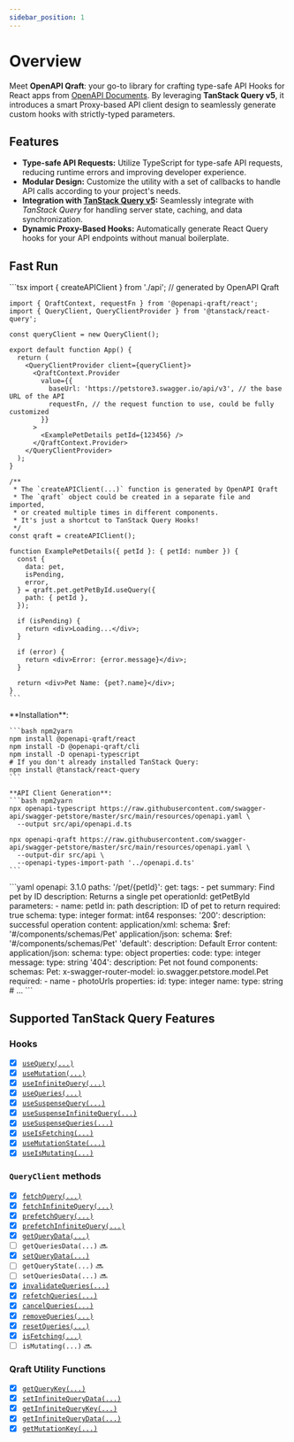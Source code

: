 ```yaml
---
sidebar_position: 1
---
```



# Overview

Meet **OpenAPI Qraft**: your go-to library for crafting type-safe API Hooks for React apps from
[OpenAPI Documents](https://learn.openapis.org/).
By leveraging **TanStack Query v5**, it introduces a smart Proxy-based API client design to seamlessly generate custom
hooks with strictly-typed parameters.

## Features

- **Type-safe API Requests:** Utilize TypeScript for type-safe API requests, reducing runtime errors and improving
  developer experience.
- **Modular Design:** Customize the utility with a set of callbacks to handle API calls according to your project's
  needs.
- **Integration with [TanStack Query v5](https://tanstack.com/query/v5):** Seamlessly integrate with _TanStack Query_
  for handling server state, caching, and data synchronization.
- **Dynamic Proxy-Based Hooks:** Automatically generate React Query hooks for your API endpoints without manual
  boilerplate.

## Fast Run

<Tabs>
  <TabItem value="react" label="React" default>
    ```tsx
    import { createAPIClient } from './api'; // generated by OpenAPI Qraft

    import { QraftContext, requestFn } from '@openapi-qraft/react';
    import { QueryClient, QueryClientProvider } from '@tanstack/react-query';

    const queryClient = new QueryClient();

    export default function App() {
      return (
        <QueryClientProvider client={queryClient}>
          <QraftContext.Provider
            value={{
              baseUrl: 'https://petstore3.swagger.io/api/v3', // the base URL of the API
              requestFn, // the request function to use, could be fully customized
            }}
          >
            <ExamplePetDetails petId={123456} />
          </QraftContext.Provider>
        </QueryClientProvider>
      );
    }

    /**
     * The `createAPIClient(...)` function is generated by OpenAPI Qraft
     * The `qraft` object could be created in a separate file and imported,
     * or created multiple times in different components.
     * It's just a shortcut to TanStack Query Hooks!
     */
    const qraft = createAPIClient();

    function ExamplePetDetails({ petId }: { petId: number }) {
      const {
        data: pet,
        isPending,
        error,
      } = qraft.pet.getPetById.useQuery({
        path: { petId },
      });

      if (isPending) {
        return <div>Loading...</div>;
      }

      if (error) {
        return <div>Error: {error.message}</div>;
      }

      return <div>Pet Name: {pet?.name}</div>;
    }
    ```
  </TabItem>
  <TabItem value="setup" label="Setup">
    **Installation**:

    ```bash npm2yarn
    npm install @openapi-qraft/react
    npm install -D @openapi-qraft/cli
    npm install -D openapi-typescript
    # If you don't already installed TanStack Query:
    npm install @tanstack/react-query
    ```

    **API Client Generation**:
    ```bash npm2yarn
    npx openapi-typescript https://raw.githubusercontent.com/swagger-api/swagger-petstore/master/src/main/resources/openapi.yaml \
      --output src/api/openapi.d.ts

    npx openapi-qraft https://raw.githubusercontent.com/swagger-api/swagger-petstore/master/src/main/resources/openapi.yaml \
      --output-dir src/api \
      --openapi-types-import-path '../openapi.d.ts'
    ```
  </TabItem>
  <TabItem value="openapi" label="OpenAPI Document">
    ```yaml
    openapi: 3.1.0
    paths:
      '/pet/{petId}':
        get:
          tags:
            - pet
          summary: Find pet by ID
          description: Returns a single pet
          operationId: getPetById
          parameters:
            - name: petId
              in: path
              description: ID of pet to return
              required: true
              schema:
                type: integer
                format: int64
          responses:
            '200':
              description: successful operation
              content:
                application/xml:
                  schema:
                    $ref: '#/components/schemas/Pet'
                application/json:
                  schema:
                    $ref: '#/components/schemas/Pet'
            'default':
              description: Default Error
              content:
                application/json:
                  schema:
                    type: object
                    properties:
                      code:
                        type: integer
                      message:
                        type: string
            '404':
              description: Pet not found
    components:
      schemas:
        Pet:
          x-swagger-router-model: io.swagger.petstore.model.Pet
          required:
            - name
            - photoUrls
          properties:
            id:
              type: integer
            name:
              type: string
          # ...
    ```
  </TabItem>
</Tabs>

## Supported TanStack Query Features

### Hooks

- [x] [`useQuery(...)`](/hooks/useQuery.mdx)
- [x] [`useMutation(...)`](/hooks/useMutation.mdx)
- [x] [`useInfiniteQuery(...)`](/hooks/useInfiniteQuery.mdx)
- [x] [`useQueries(...)`](/hooks/useQueries.mdx)
- [x] [`useSuspenseQuery(...)`](/hooks/useSuspenseQuery.mdx)
- [x] [`useSuspenseInfiniteQuery(...)`](/hooks/useSuspenseInfiniteQuery.mdx)
- [x] [`useSuspenseQueries(...)`](/hooks/useSuspenseQueries.mdx)
- [x] [`useIsFetching(...)`](/hooks/useIsFetching.mdx)
- [x] [`useMutationState(...)`](/hooks/useMutationState.mdx)
- [x] [`useIsMutating(...)`](/hooks/useIsMutating.mdx)

### `QueryClient` methods

- [x] [`fetchQuery(...)`](/query-client/fetchQuery.mdx)
- [x] [`fetchInfiniteQuery(...)`](/query-client/fetchInfiniteQuery.mdx)
- [x] [`prefetchQuery(...)`](/query-client/prefetchQuery.mdx)
- [x] [`prefetchInfiniteQuery(...)`](/query-client/prefetchInfiniteQuery.mdx)
- [x] [`getQueryData(...)`](/query-client/getQueryData.mdx)
- [ ] `getQueriesData(...)` 🔜
- [x] [`setQueryData(...)`](/query-client/setQueryData.mdx)
- [ ] `getQueryState(...)` 🔜
- [ ] `setQueriesData(...)` 🔜
- [x] [`invalidateQueries(...)`](/query-client/invalidateQueries.mdx)
- [x] [`refetchQueries(...)`](/query-client/refetchQueries.mdx)
- [x] [`cancelQueries(...)`](/query-client/cancelQueries.mdx)
- [x] [`removeQueries(...)`](/query-client/removeQueries.mdx)
- [x] [`resetQueries(...)`](/query-client/resetQueries.mdx)
- [x] [`isFetching(...)`](/query-client/isFetching.mdx)
- [ ] `isMutating(...)` 🔜

### Qraft Utility Functions

- [x] [`getQueryKey(...)`](/query-client/getQueryKey.mdx)
- [x] [`setInfiniteQueryData(...)`](/query-client/setInfiniteQueryData.mdx)
- [x] [`getInfiniteQueryKey(...)`](/query-client/getInfiniteQueryKey.mdx)
- [x] [`getInfiniteQueryData(...)`](/query-client/getInfiniteQueryData.mdx)
- [x] [`getMutationKey(...)`](/query-client/getMutationKey.mdx)
